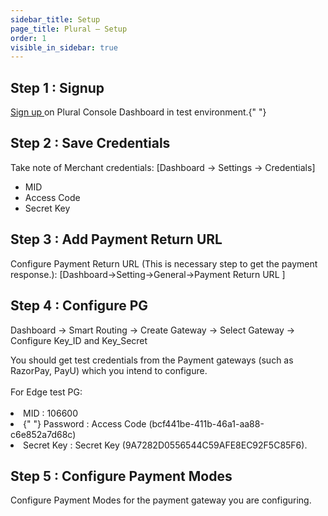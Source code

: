 ```yaml
---
sidebar_title: Setup
page_title: Plural — Setup
order: 1
visible_in_sidebar: true
---
```


## Step 1 : Signup

<a href="https://dashboard-staging.pluralonline.com/signup" target="_blank">
    Sign up
</a> on Plural Console Dashboard in test environment.{" "}

## Step 2 : Save Credentials

Take note of Merchant credentials: [Dashboard → Settings → Credentials]

-   MID
-   Access Code
-   Secret Key

<MainImage
    src="https://files.readme.io/9e03aee-Screenshot_2021-10-13_at_6.29.25_PM.png"
    alt="Testing"
/>

## Step 3 : Add Payment Return URL

Configure Payment Return URL (This is necessary step to get the payment response.): [Dashboard->Setting->General->Payment Return URL ]

<MainImage
    src="https://files.readme.io/ccbdeb3-Screenshot_2021-10-13_at_6.30.15_PM.png"
    alt="Testing"
/>

## Step 4 : Configure PG

Dashboard -> Smart Routing -> Create Gateway -> Select Gateway -> Configure Key_ID and Key_Secret

<MainImage
    src="https://files.readme.io/f27ee82-Screenshot_2021-10-13_at_6.34.26_PM.png"
    alt="Testing"
/>

<Callout type="tip">
    You should get test credentials from the Payment gateways (such as RazorPay,
    PayU) which you intend to configure.<br/><br/>For Edge test PG:<br/><br/>
    <li> MID : 106600 </li> <li>
        {" "}
        Password : Access Code (bcf441be-411b-46a1-aa88-c6e852a7d68c)
    </li> <li> Secret Key : Secret Key (9A7282D0556544C59AFE8EC92F5C85F6).</li>

</Callout>

## Step 5 : Configure Payment Modes

Configure Payment Modes for the payment gateway you are configuring.

<MainImage
    src="https://files.readme.io/611fecd-Screenshot_2021-10-13_at_6.35.19_PM.png"
    alt="Testing"
/>

<WasPageHelpful />
